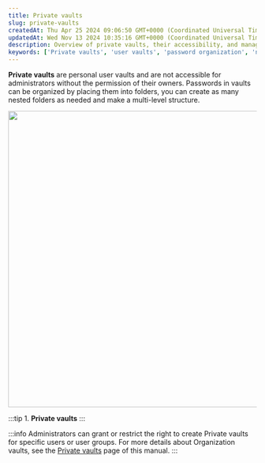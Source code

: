 ```yaml
---
title: Private vaults
slug: private-vaults
createdAt: Thu Apr 25 2024 09:06:50 GMT+0000 (Coordinated Universal Time)
updatedAt: Wed Nov 13 2024 10:35:16 GMT+0000 (Coordinated Universal Time)
description: Overview of private vaults, their accessibility, and management in the navigation pane.
keywords: ['Private vaults', 'user vaults', 'password organization', 'nested folders', 'administrators access']
---
```


**Private vaults** are personal user vaults and are not accessible for administrators without the permission of their owners. Passwords in vaults can be organized by placing them into folders, you can create as many nested folders as needed and make a multi-level structure.

<div style={{ textAlign: 'center' }}>
  <img
    src="/img/assets/TpkuA3MOMbrWMnbLxO1nf_135-interface-overview-navigation-column-private-vaults-1.png"
    width="600"
    style={{ display: 'block', margin: '0 auto' }}
  />
</div>

:::tip
1\. **Private vaults**
:::

:::info
Administrators can grant or restrict the right to create Private vaults for specific users or user groups. For more details about Organization vaults, see the [Private vaults](#) page of this manual.
:::